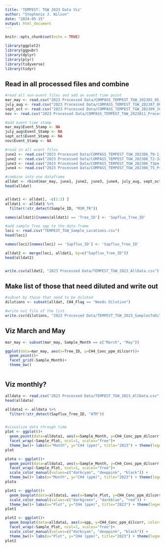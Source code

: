 ```yaml
---
title: 'TEMPEST: TGW 2023 Data Viz'
author: "Stephanie J. Wilson"
date: "2024-05-15"
output: html_document
---
```


```r
knitr::opts_chunk$set(echo = TRUE)

library(ggplot2)
library(ggpubr)
library(dplyr)
library(plyr)
library(tidyverse)
library(tidyr)
```

## Read in all processed files and combine
```r
#read all non-event files and add an event time point 
mar_may <- read.csv("2023 Processed Data/COMPASS_TEMPEST_TGW_202303_05_Processed.csv")
july_aug <- read.csv("2023 Processed Data/COMPASS_TEMPEST_TGW_202307_08_Processed.csv")
sept_oct <- read.csv("2023 Processed Data/COMPASS_TEMPEST_TGW_202309_10_Processed.csv")
nov <- read.csv("2023 Processed Data/COMPASS_TEMPEST_TGW_2023011_Processed.csv")

#add event time stamp
mar_may$Event_Stamp <- NA
july_aug$Event_Stamp <- NA
sept_oct$Event_Stamp <- NA
nov$Event_Stamp <- NA

#read in all event files 
june1 <- read.csv("2023 Processed Data/COMPASS_TEMPEST_TGW_202306_T0-1_Processed.csv")
june2 <- read.csv("2023 Processed Data/COMPASS_TEMPEST_TGW_202306_T2-3am_Processed.csv")
june3 <- read.csv("2023 Processed Data/COMPASS_TEMPEST_TGW_202306_T3pm-4_Processed.csv")
june4 <- read.csv("2023 Processed Data/COMPASS_TEMPEST_TGW_202306_T5_Processed.csv")

#combine into one dataframe 
alldat <- rbind(mar_may, june1, june2, june3, june4, july_aug, sept_oct, nov )
head(alldat)


alldat1 <- alldat[, -c(1:2) ]
alldat1 <- alldat1 %>%  
  filter(!str_detect(Sample_ID, "MSM_TR"))

names(alldat1)[names(alldat1) == 'Tree_ID'] <- 'Sapflux_Tree_ID'

#add sample Tree spp to the data frame 
loci <- read.csv("TEMPEST_TGW_Sample_Locations.csv")
head(loci)

names(loci)[names(loci) == 'Sapflux_ID'] <- 'Sapflux_Tree_ID'

alldat2 <- merge(loci, alldat1, by=c("Sapflux_Tree_ID"))
head(alldat2)


write.csv(alldat2, "2023 Processed Data/TEMPEST_TGW_2023_AllData.csv")

```

## Make list of those that need diluted and write out
```r


#subset by those that need to be diluted
dilutions <- subset(alldat, CH4_Flag == "Needs Dilution")

#write out file of the list 
write.csv(dilutions, "2023 Processed Data/TEMPEST_TGW_2023_SamplesToDilute.csv")


```


## Viz March and May  
```r
mar_may <- subset(mar_may, Sample_Month == c("March", "May"))

ggplot(data=mar_may, aes(x=Tree_ID, y=CH4_Conc_ppm_dilcorr))+
  geom_point()+ 
  facet_grid(~Sample_Month)+ 
  theme_bw()



```

## Viz monthly? 
```r
alldata <- read.csv("2023 Processed Data/TEMPEST_TGW_2023_AllData.csv")
head(alldata)

alldata1 <- alldata %>%  
  filter(!str_detect(Sapflux_Tree_ID, "ATM"))


#visualize data through time 
plot <- ggplot()+
  geom_point(data=alldata1, aes(x=Sample_Month, y=CH4_Conc_ppm_dilcorr, color=Sapflux_Tree_ID), size=2)+ 
  facet_wrap(~Sample_Plot, ncol=1, scales="free")+ 
  theme_bw()+ labs(x="Month", y="CH4 (ppm)", title="2023") + theme(legend.title = element_blank())
plot

plota <- ggplot()+
  geom_point(data=alldata1, aes(x=Sample_Month, y=CH4_Conc_ppm_dilcorr, color=spp), size=2)+ 
  facet_wrap(~Sample_Plot, ncol=1, scales="free")+ 
  scale_color_manual(values=c("darkcyan", "deeppink", "black")) +
  theme_bw()+ labs(x="Month", y="CH4 (ppm)", title="2023") + theme(legend.title = element_blank())
plota

plot1 <- ggplot()+
  geom_boxplot(data=alldata1, aes(x=Sample_Plot, y=CH4_Conc_ppm_dilcorr, color=Sample_Plot))+ 
  scale_color_manual(values=c("darkgreen", "darkblue", "red")) +
  theme_bw()+ labs(x="Plot", y="CH4 (ppm)", title="2023") + theme(legend.title = element_blank())
plot1

plot2 <- ggplot()+
  geom_boxplot(data=alldata1, aes(x=spp, y=CH4_Conc_ppm_dilcorr, color=spp))+ 
  facet_wrap(~Sample_Plot, ncol=1, scales="free")+ 
  scale_color_manual(values=c("darkcyan", "deeppink", "black")) +
  theme_bw()+ labs(x="Plot", y="CH4 (ppm)", title="2023") + theme(legend.title = element_blank())
plot2

```

